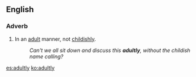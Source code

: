 ==English==

===Adverb===
{{en-adv}}

#In an [[adult]] manner, not [[childishly]].
#:''Can't we all sit down and discuss this '''adultly''', without the childish name calling?''

[[es:adultly]]
[[ko:adultly]]